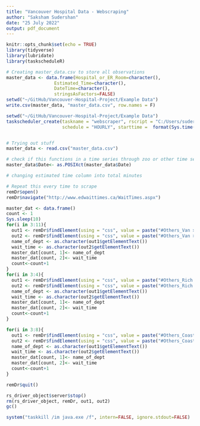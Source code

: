 ```yaml
---
title: "Vancouver Hospital Data - Webscraping"
author: "Saksham Sudershan"
date: "25 July 2022"
output: pdf_document
---
```


```r
knitr::opts_chunk$set(echo = TRUE)
library(tidyverse)
library(lubridate)
library(taskscheduleR)
```

```r
# Creating master_data.csv to store all observations
master_data <- data.frame(Hospital_or_ER_Room=character(),
                  Estimated_Time=character(),
                  DateTime=character(),
                  stringsAsFactors=FALSE)
setwd("~/GitHub/Vancouver-Hospital-Project/Example Data")
write.csv(master_data, "master_data.csv", row.names = F)
```

```r
setwd("~/GitHub/Vancouver-Hospital-Project/Example Data")
taskscheduler_create(taskname = "webscraper", rscript = "C:/Users/suder/Documents/GitHub/Vancouver-Hospital-Project/webscraper.R",
                     schedule = "HOURLY", starttime =  format(Sys.time() + 5, "%H:%M"), modifier = 1)

```
```r

```

```r
# Trying out stuff
master_data <- read.csv("master_data.csv")

# check if this functions in a time series through zoo or other time series package
master_data$Date<- as.POSIXct(master_data$Date)

# changing estimated time column into total minutes
```

```r
# Repeat this every time to scrape
remDr$open()
remDr$navigate("http://www.edwaittimes.ca/WaitTimes.aspx")

master_dat <- data.frame()
count <- 1
Sys.sleep(10)
for(i in 3:11){
  out1 <- remDr$findElement(using = "css", value = paste("#Others_Van > div:nth-child(",i,") > div:nth-child(1) > div:nth-child(2) > p:nth-child(1) > a:nth-child(1)"))
  out2 <- remDr$findElement(using = "css", value = paste("#Others_Van > div:nth-child(",i,") > div:nth-child(1) > div:nth-child(3) > p:nth-child(1)"))
  name_of_dept <- as.character(out1$getElementText())
  wait_time <- as.character(out2$getElementText())
  master_dat[count, 1]<- name_of_dept
  master_dat[count, 2]<- wait_time
  count<-count+1
}
for(i in 3:4){
  out1 <- remDr$findElement(using = "css", value = paste("#Others_Rich > div:nth-child(",i,") > div:nth-child(1) > div:nth-child(2) > p:nth-child(1) > a:nth-child(1)"))
  out2 <- remDr$findElement(using = "css", value = paste("#Others_Rich > div:nth-child(",i,") > div:nth-child(1) > div:nth-child(3) > p:nth-child(1)"))
  name_of_dept <- as.character(out1$getElementText())
  wait_time <- as.character(out2$getElementText())
  master_dat[count, 1]<- name_of_dept
  master_dat[count, 2]<- wait_time
  count<-count+1
}

for(i in 3:8){
  out1 <- remDr$findElement(using = "css", value = paste("#Others_Coast > div:nth-child(",i,") > div:nth-child(1) > div:nth-child(2) > p:nth-child(1) > a:nth-child(1)"))
  out2 <- remDr$findElement(using = "css", value = paste("#Others_Coast > div:nth-child(",i,") > div:nth-child(1) > div:nth-child(3) > p:nth-child(1)"))
  name_of_dept <- as.character(out1$getElementText())
  wait_time <- as.character(out2$getElementText())
  master_dat[count, 1]<- name_of_dept
  master_dat[count, 2]<- wait_time
  count<-count+1
}

remDr$quit()
```

```r
rs_driver_object$server$stop()
rm(rs_driver_object, remDr, out1, out2)
gc()

system("taskkill /im java.exe /f", intern=FALSE, ignore.stdout=FALSE)
```